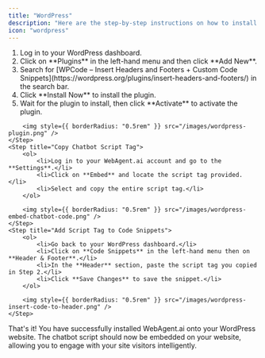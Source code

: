 ```yaml
---
title: "WordPress"
description: "Here are the step-by-step instructions on how to install your chatbot onto your WordPress website"
icon: "wordpress"
---
```


<Steps titleSize="h2">
    <Step title="Install WPCode Plugin">
        <ol>
            <li>Log in to your WordPress dashboard.</li>
            <li>Click on **Plugins** in the left-hand menu and then click **Add New**.</li>
            <li>
                Search for [WPCode – Insert Headers and Footers + Custom Code
                Snippets](https://wordpress.org/plugins/insert-headers-and-footers/) in the search
                bar.
            </li>
            <li>Click **Install Now** to install the plugin.</li>
            <li>Wait for the plugin to install, then click **Activate** to activate the plugin.</li>
        </ol>

        <img style={{ borderRadius: "0.5rem" }} src="/images/wordpress-plugin.png" />
    </Step>
    <Step title="Copy Chatbot Script Tag">
        <ol>
            <li>Log in to your WebAgent.ai account and go to the **Settings**.</li>
            <li>Click on **Embed** and locate the script tag provided.</li>
            <li>Select and copy the entire script tag.</li>
        </ol>

        <img style={{ borderRadius: "0.5rem" }} src="/images/wordpress-embed-chatbot-code.png" />
    </Step>
    <Step title="Add Script Tag to Code Snippets">
        <ol>
            <li>Go back to your WordPress dashboard.</li>
            <li>Click on **Code Snippets** in the left-hand menu then on **Header & Footer**.</li>
            <li>In the **Header** section, paste the script tag you copied in Step 2.</li>
            <li>Click **Save Changes** to save the snippet.</li>
        </ol>

        <img style={{ borderRadius: "0.5rem" }} src="/images/wordpress-insert-code-to-header.png" />
    </Step>

</Steps>

That's it! You have successfully installed WebAgent.ai onto your WordPress website. The chatbot script should now be embedded on your website, allowing you to engage with your site visitors intelligently.
